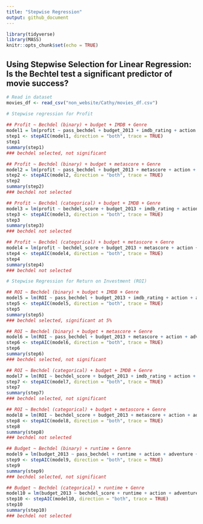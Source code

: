 ---
title: "Stepwise Regression"
output: github_document
---

```{r setup, include=FALSE}
library(tidyverse)
library(MASS)
knitr::opts_chunk$set(echo = TRUE)
```

## Using Stepwise Selection for Linear Regression: Is the Bechtel test a significant predictor of movie success?

```{r profit}
# Read in dataset
movies_df <- read_csv("non_website/Cathy/movies_df.csv")

# Stepwise regression for Profit
 
## Profit ~ Bechdel (binary) + budget + IMDB + Genre
model1 = lm(profit ~ pass_bechdel + budget_2013 + imdb_rating + action + adventure + animation + biography + comedy + crime + documentary + drama + family + fantasy + history + horror + music + musical + mystery + romance + sci_fi + sport + thriller + war + western, data = movies_df)
step1 <- stepAIC(model1, direction = "both", trace = TRUE)
step1
summary(step1)
### bechdel selected, not significant

## Profit ~ Bechdel (binary) + budget + metascore + Genre
model2 = lm(profit ~ pass_bechdel + budget_2013 + metascore + action + adventure + animation + biography + comedy + crime + documentary + drama + family + fantasy + history + horror + music + musical + mystery + romance + sci_fi + sport + thriller + war + western, data = movies_df)
step2 <- stepAIC(model2, direction = "both", trace = TRUE)
step2
summary(step2)
### bechdel not selected 

## Profit ~ Bechdel (categorical) + budget + IMDB + Genre
model3 = lm(profit ~ bechdel_score + budget_2013 + imdb_rating + action + adventure + animation + biography + comedy + crime + documentary + drama + family + fantasy + history + horror + music + musical + mystery + romance + sci_fi + sport + thriller + war + western, data = movies_df)
step3 <- stepAIC(model3, direction = "both", trace = TRUE)
step3
summary(step3)
### bechdel not selected

## Profit ~ Bechdel (categorical) + budget + metascore + Genre
model4 = lm(profit ~ bechdel_score + budget_2013 + metascore + action + adventure + animation + biography + comedy + crime + documentary + drama + family + fantasy + history + horror + music + musical + mystery + romance + sci_fi + sport + thriller + war + western, data = movies_df)
step4 <- stepAIC(model4, direction = "both", trace = TRUE)
step4
summary(step4)
### bechdel not selected
```

```{r roi}
# Stepwise Regression for Return on Investment (ROI)

## ROI ~ Bechdel (binary) + budget + IMDB + Genre
model5 = lm(ROI ~ pass_bechdel + budget_2013 + imdb_rating + action + adventure + animation + biography + comedy + crime + documentary + drama + family + fantasy + history + horror + music + musical + mystery + romance + sci_fi + sport + thriller + war + western, data = movies_df)
step5 <- stepAIC(model5, direction = "both", trace = TRUE)
step5
summary(step5)
### bechdel selected, significant at 5%

## ROI ~ Bechdel (binary) + budget + metascore + Genre
model6 = lm(ROI ~ pass_bechdel + budget_2013 + metascore + action + adventure + animation + biography + comedy + crime + documentary + drama + family + fantasy + history + horror + music + musical + mystery + romance + sci_fi + sport + thriller + war + western, data = movies_df)
step6 <- stepAIC(model6, direction = "both", trace = TRUE)
step6
summary(step6)
### bechdel selected, not significant 

## ROI ~ Bechdel (categorical) + budget + IMDB + Genre
model7 = lm(ROI ~ bechdel_score + budget_2013 + imdb_rating + action + adventure + animation + biography + comedy + crime + documentary + drama + family + fantasy + history + horror + music + musical + mystery + romance + sci_fi + sport + thriller + war + western, data = movies_df)
step7 <- stepAIC(model7, direction = "both", trace = TRUE)
step7
summary(step7)
### bechdel selected, not significant

## ROI ~ Bechdel (categorical) + budget + metascore + Genre
model8 = lm(ROI ~ bechdel_score + budget_2013 + metascore + action + adventure + animation + biography + comedy + crime + documentary + drama + family + fantasy + history + horror + music + musical + mystery + romance + sci_fi + sport + thriller + war + western, data = movies_df)
step8 <- stepAIC(model8, direction = "both", trace = TRUE)
step8
summary(step8)
### bechdel not selected

```

```{r budget}
## Budget ~ Bechdel (binary) + runtime + Genre
model9 = lm(budget_2013 ~ pass_bechdel + runtime + action + adventure + animation + biography + comedy + crime + documentary + drama + family + fantasy + history + horror + music + musical + mystery + romance + sci_fi + sport + thriller + war + western, data = movies_df)
step9 <- stepAIC(model9, direction = "both", trace = TRUE)
step9
summary(step9)
### bechdel selected, not significant

## Budget ~ Bechdel (categorical) + runtime + Genre
model10 = lm(budget_2013 ~ bechdel_score + runtime + action + adventure + animation + biography + comedy + crime + documentary + drama + family + fantasy + history + horror + music + musical + mystery + romance + sci_fi + sport + thriller + war + western, data = movies_df)
step10 <- stepAIC(model10, direction = "both", trace = TRUE)
step10
summary(step10)
### bechdel not selected
```

